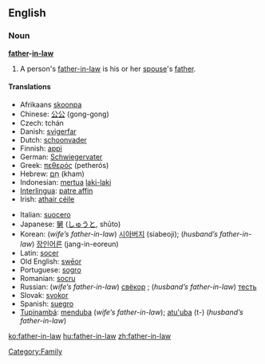 ==English==

===Noun===
'''[[father]]-[[in-law]]'''
# A person's [[father-in-law]] is his or her [[spouse]]'s [[father]].

====Translations====
{{top}}
*Afrikaans [[skoonpa]]
*Chinese: [[公公]] (gong-gong)
*Czech: tchán {{m}}
*Danish: [[svigerfar]] {{c}}
*Dutch: [[schoonvader]] {{m}}
*Finnish: [[appi]]
*German: [[Schwiegervater]] {{m}}
*Greek: [[πεθερός]] (petherós)
*Hebrew: [[חם|חָם]] (kham) {{m}}
*Indonesian: [[mertua]] [[laki-laki]]
*[[Interlingua]]: [[patre affin]]
*Irish: [[athair céile]]
{{mid}}
*Italian: [[suocero]] {{m}}
*Japanese: [[舅]] ([[しゅうと]], shūto)
*Korean: (''wife’s father-in-law'') [[시아버지]] (siabeoji); (''husband’s father-in-law'') [[장인어른]] (jang-in-eoreun)
*Latin: [[socer]] {{m}}
*Old English: [[sweor|swēor]] {{m}}
*Portuguese: [[sogro]] {{m}}
*Romanian: [[socru]] {{m}}
*Russian: (''wife’s father-in-law'') [[свёкор]] {{m}}; (''husband’s father-in-law'') [[тесть]] {{m}}
*Slovak: [[svokor]] {{m}}
*Spanish: [[suegro]] {{m}}
*[[Tupinambá]]: [[menduba]] (''wife’s father-in-law''); [[atu'uba]] (t-) (''husband’s father-in-law'')
{{bottom}}

[[Category:Family]]

[[ko:father-in-law]]
[[hu:father-in-law]]
[[zh:father-in-law]]